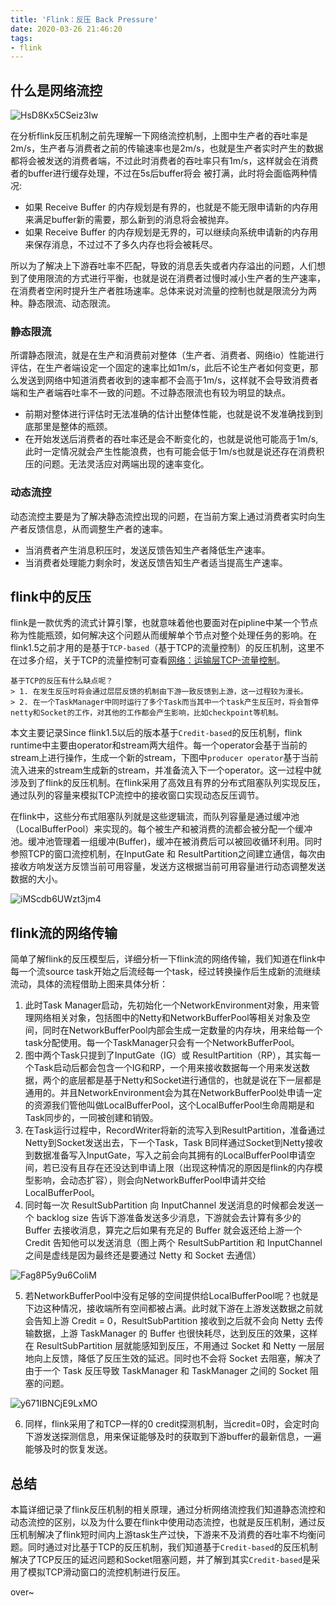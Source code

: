 ```yaml
---
title: 'Flink：反压 Back Pressure'
date: 2020-03-26 21:46:20
tags: 
- flink
---
```


## 什么是网络流控

![HsD8Kx5CSeiz3Iw](https://i.loli.net/2020/03/29/HsD8Kx5CSeiz3Iw.jpg)

在分析flink反压机制之前先理解一下网络流控机制，上图中生产者的吞吐率是2m/s，生产者与消费者之前的传输速率也是2m/s，也就是生产者实时产生的数据都将会被发送的消费者端，不过此时消费者的吞吐率只有1m/s，这样就会在消费者的buffer进行缓存处理，不过在5s后buffer将会
被打满，此时将会面临两种情况:
- 如果 Receive Buffer 的内存规划是有界的，也就是不能无限申请新的内存用来满足buffer新的需要，那么新到的消息将会被抛弃。
- 如果 Receive Buffer 的内存规划是无界的，可以继续向系统申请新的内存用来保存消息，不过过不了多久内存也将会被耗尽。

所以为了解决上下游吞吐率不匹配，导致的消息丢失或者内存溢出的问题，人们想到了使用限流的方式进行平衡，也就是说在消费者过慢时减小生产者的生产速率，在消费者空闲时提升生产者胜场速率。总体来说对流量的控制也就是限流分为两种。静态限流、动态限流。

### 静态限流

所谓静态限流，就是在生产和消费前对整体（生产者、消费者、网络io）性能进行评估，在生产者端设定一个固定的速率比如1m/s，此后不论生产者如何变更，那么发送到网络中知道消费者收到的速率都不会高于1m/s，这样就不会导致消费者端和生产者端吞吐率不一致的问题。不过静态限流也有较为明显的缺点。

- 前期对整体进行评估时无法准确的估计出整体性能，也就是说不发准确找到到底那里是整体的瓶颈。
- 在开始发送后消费者的吞吐率还是会不断变化的，也就是说他可能高于1m/s,此时一定情况就会产生性能浪费，也有可能会低于1m/s也就是说还存在消费积压的问题。无法灵活应对两端出现的速率变化。

### 动态流控

动态流控主要是为了解决静态流控出现的问题，在当前方案上通过消费者实时向生产者反馈信息，从而调整生产者的速率。
- 当消费者产生消息积压时，发送反馈告知生产者降低生产速率。
- 当消费者处理能力剩余时，发送反馈告知生产者适当提高生产速率。

## flink中的反压

flink是一款优秀的流式计算引擎，也就意味着他也要面对在pipline中某一个节点称为性能瓶颈，如何解决这个问题从而缓解单个节点对整个处理任务的影响。在flink1.5之前才用的是基于`TCP-based`（基于TCP的流量控制）的反压机制，这里不在过多介绍，关于TCP的流量控制可查看[网络：运输层TCP-流量控制](https://blog.sev7e0.site/2020/03/19/%E8%BF%90%E8%BE%93%E5%B1%82TCP-%E6%B5%81%E9%87%8F%E6%8E%A7%E5%88%B6/)。

```
基于TCP的反压有什么缺点呢？
> 1. 在发生反压时将会通过层层反馈的机制由下游一致反馈到上游，这一过程较为漫长。
> 2. 在一个TaskManager中同时运行了多个Task而当其中一个task产生反压时，将会暂停netty和Socket的工作，对其他的工作都会产生影响，比如checkpoint等机制。
```
本文主要记录Since flink1.5以后的版本基于`Credit-based`的反压机制，flink runtime中主要由operator和stream两大组件。每一个operator会基于当前的stream上进行操作，生成一个新的stream，下图中`producer operator`基于当前流入进来的stream生成新的stream，并准备流入下一个operator。这一过程中就涉及到了flink的反压机制。在flink采用了高效且有界的分布式阻塞队列实现反压，通过队列的容量来模拟TCP流控中的接收窗口实现动态反压调节。

在flink中，这些分布式阻塞队列就是这些逻辑流，而队列容量是通过缓冲池（LocalBufferPool）来实现的。每个被生产和被消费的流都会被分配一个缓冲池。缓冲池管理着一组缓冲(Buffer)，缓冲在被消费后可以被回收循环利用。同时参照TCP的窗口流控机制，在InputGate 和 ResultPartition之间建立通信，每次由接收方响发送方反馈当前可用容量，发送方这根据当前可用容量进行动态调整发送数据的大小。

![iMScdb6UWzt3jm4](https://i.loli.net/2020/03/31/iMScdb6UWzt3jm4.png)

## flink流的网络传输

简单了解flink的反压模型后，详细分析一下flink流的网络传输，我们知道在flink中每一个流source task开始之后流经每一个task，经过转换操作后生成新的流继续流动，具体的流程借助上图来具体分析：

1. 此时Task Manager启动，先初始化一个NetworkEnvironment对象，用来管理网络相关对象，包括图中的Netty和NetworkBufferPool等相关对象及空间，同时在NetworkBufferPool内部会生成一定数量的内存块，用来给每一个task分配使用。每一个TaskManager只会有一个NetworkBufferPool。
2. 图中两个Task只提到了InputGate（IG）或 ResultPartition（RP），其实每一个Task启动后都会包含一个IG和RP，一个用来接收数据每一个用来发送数据，两个的底层都是基于Netty和Socket进行通信的，也就是说在下一层都是通用的。并且NetworkEnvironment会为其在NetworkBufferPool处申请一定的资源我们管他叫做LocalBufferPool，这个LocalBufferPool生命周期是和Task同步的，一同被创建和销毁。
3. 在Task运行过程中，RecordWriter将新的流写入到ResultPartition，准备通过Netty到Socket发送出去，下一个Task，Task B同样通过Socket到Netty接收到数据准备写入InputGate，写入之前会向其拥有的LocalBufferPool申请空间，若已没有且存在还没达到申请上限（出现这种情况的原因是flink的内存模型影响，会动态扩容），则会向NetworkBufferPool申请并交给LocalBufferPool。
4. 同时每一次 ResultSubPartition 向 InputChannel 发送消息的时候都会发送一个 backlog size 告诉下游准备发送多少消息，下游就会去计算有多少的 Buffer 去接收消息，算完之后如果有充足的 Buffer 就会返还给上游一个 Credit 告知他可以发送消息（图上两个 ResultSubPartition 和 InputChannel 之间是虚线是因为最终还是要通过 Netty 和 Socket 去通信）

![Fag8P5y9u6ColiM](https://i.loli.net/2020/03/31/Fag8P5y9u6ColiM.png)

5. 若NetworkBufferPool中没有足够的空间提供给LocalBufferPool呢？也就是下边这种情况，接收端所有空间都被占满。此时就下游在上游发送数据之前就会告知上游 Credit = 0，ResultSubPartition 接收到之后就不会向 Netty 去传输数据，上游 TaskManager 的 Buffer 也很快耗尽，达到反压的效果，这样在 ResultSubPartition 层就能感知到反压，不用通过 Socket 和 Netty 一层层地向上反馈，降低了反压生效的延迟。同时也不会将 Socket 去阻塞，解决了由于一个 Task 反压导致 TaskManager 和 TaskManager 之间的 Socket 阻塞的问题。

![y671IBNCjE9LxMO](https://i.loli.net/2020/03/31/y671IBNCjE9LxMO.png)

6. 同样，flink采用了和TCP一样的0 credit探测机制，当credit=0时，会定时向下游发送探测信息，用来保证能够及时的获取到下游buffer的最新信息，一遍能够及时的恢复发送。

## 总结

本篇详细记录了flink反压机制的相关原理，通过分析网络流控我们知道静态流控和动态流控的区别，以及为什么要在flink中使用动态流控，也就是反压机制，通过反压机制解决了flink短时间内上游task生产过快，下游来不及消费的吞吐率不均衡问题。同时通过对比基于TCP的反压机制，我们知道基于`Credit-based`的反压机制解决了TCP反压的延迟问题和Socket阻塞问题，并了解到其实`Credit-based`是采用了模拟TCP滑动窗口的流控机制进行反压。

over~